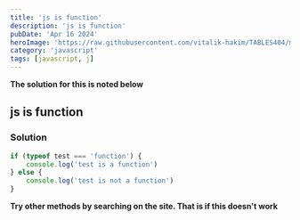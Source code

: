 ```yaml
---
title: 'js is function'
description: 'js is function'
pubDate: 'Apr 16 2024'
heroImage: 'https://raw.githubusercontent.com/vitalik-hakim/TABLES404/main/error_b/JavaScript.png'
category: 'javascript'
tags: [javascript, j]
---
```


**The solution for this is noted below**

## js is function

### Solution

```javascript
if (typeof test === 'function') {
	console.log('test is a function')
} else {
	console.log('test is not a function')
}
```

**Try other methods by searching on the site. That is if this doesn't work**

